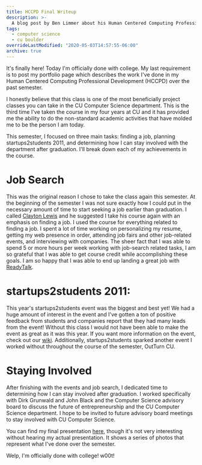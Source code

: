 ```yaml
---
title: HCCPD Final Writeup
description: >-
  A blog post by Ben Limmer about his Human Centered Computing Professional Development (HCCPD) class at CU Boulder
tags:
  - computer science
  - cu boulder
overrideLastModified: "2020-05-03T14:57:55-06:00"
archive: true
---
```



It's finally here! Today I'm officially done with college. My last requirement is to post my portfolio page which
describes the work I've done in my Human Centered Computing Professional Development (HCCPD) over the past semester.

I honestly believe that this class is one of the most beneficially project classes you can take in the CU Computer
Science department. This is the third time I've taken the course in my four years at CU and it has provided me the
ability to do the non-standard academic activities that have molded me to be the person I am today.

This semester, I focused on three main tasks: finding a job, planning startups2students 2011, and determining how I can
stay involved with the department after graduation. I'll break down each of my achievements in the course.

# Job Search

This was the original reason I chose to take the class again this semester. At the beginning of the semester I was not
sure exactly how I could put in the necessary amount of time to start seeking a job earlier than graduation. I called
[Clayton Lewis](http://spot.colorado.edu/~clayton) and he suggested I take his course again with an emphasis on finding
a job. I used the course for everything related to finding a job. I spent a lot of time working on personalizing my
resume, getting my web presence in order, attending job fairs and other job-related events, and interviewing with
companies. The sheer fact that I was able to spend 5 or more hours per week working with job-search related tasks, I am
so grateful that I was able to get course credit while accomplishing these goals. I am so happy that I was able to end
up landing a great job with [ReadyTalk](http://www.readytalk.com).

# startups2students 2011:

This year's startups2students event was the biggest and best yet! We had a huge amount of interest in the event and I've
gotten a ton of positive feedback from students and companies report that they had many leads from the event! Without
this class I would not have been able to make the event as great as it was this year. If you want more information on
the event, check out our [wiki](http://startup2student.pbworks.com). Additionally, startups2students sparked another
event I worked without throughout the course of the semester, OutTurn CU.

# Staying Involved

After finishing with the events and job search, I dedicated time to determining how I can stay involved after
graduation. I worked specifically with Dirk Grunwald and John Black and the Computer Science advisory board to discuss
the future of entrepreneurship and the CU Computer Science department. I hope to be invited to future advisory board
meetings to stay involved with CU Computer Science.

You can find my final presentation <a href={HccpdFinalWriteup}>here</a>, though it's not very interesting without
hearing my actual presentation. It shows a series of photos that represent what I've done over the semester.

Welp, I'm officially done with college! w00t!
